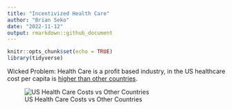 ```yaml
---
title: "Incentivized Health Care"
author: "Brian Seko"
date: "2022-11-12"
output: rmarkdown::github_document
---
```


```r
knitr::opts_chunk$set(echo = TRUE)
library(tidyverse)
```

Wicked Problem: Health Care is a profit based industry, in the US healthcare cost per capita is [higher than other countries](https://www.pgpf.org/blog/2022/07/how-does-the-us-healthcare-system-compare-to-other-countries).


![US Health Care Costs vs Other Countries](https://www.pgpf.org/sites/default/files/How-Does-The-U.S.-Healthcare-System-Compare-To-Other-Countries-chart-1.jpg)

```r

```



